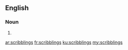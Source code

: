 ==English==

===Noun===
{{head|en}}

# {{plural of|scribbling}}

[[ar:scribblings]]
[[fr:scribblings]]
[[ku:scribblings]]
[[my:scribblings]]